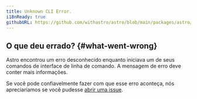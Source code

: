 ```yaml
---
title: Unknown CLI Error.
i18nReady: true
githubURL: https://github.com/withastro/astro/blob/main/packages/astro/src/core/errors/errors-data.ts
---
```


## O que deu errado? \{#what-went-wrong\}

Astro encontrou um erro desconhecido enquanto iniciava um de seus comandos de interface de linha de comando. A mensagem de erro deve conter mais informações.

Se você pode confiavelmente fazer com que esse erro aconteça, nós apreciaríamos se você pudesse [abrir uma issue](https://astro.build/issues/).



